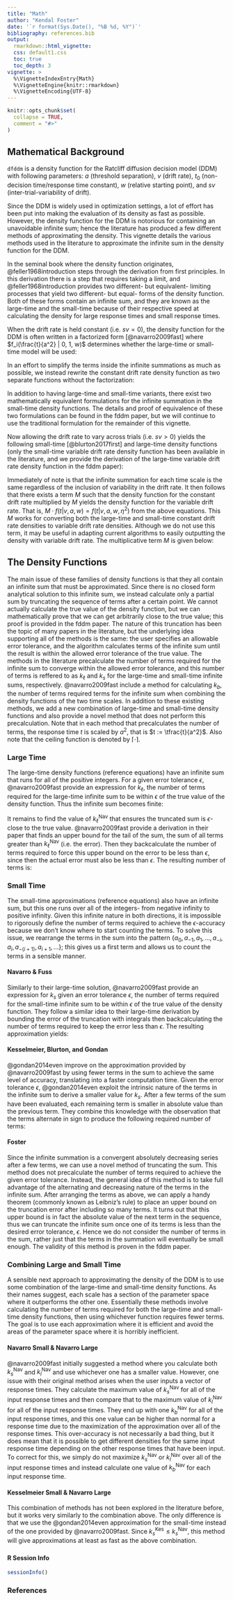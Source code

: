 ```yaml
---
title: "Math"
author: "Kendal Foster"
date: '`r format(Sys.Date(), "%B %d, %Y")`'
bibliography: references.bib
output:
  rmarkdown::html_vignette:
  css: default1.css
  toc: true
  toc_depth: 3
vignette: >
  %\VignetteIndexEntry{Math}
  %\VignetteEngine{knitr::rmarkdown}
  %\VignetteEncoding{UTF-8}
---
```


```r
knitr::opts_chunk$set(
  collapse = TRUE,
  comment = "#>"
)
```

## Mathematical Background

`dfddm` is a density function for the Ratcliff diffusion decision model (DDM) with following parameters: $a$ (threshold separation), $v$ (drift rate), $t_0$ (non-decision time/response time constant), $w$ (relative starting point), and $sv$ (inter-trial-variability of drift).

Since the DDM is widely used in optimization settings, a lot of effort has been put into making the evaluation of its density as fast as possible. However, the density function for the DDM is notorious for containing an unavoidable infinite sum; hence the literature has produced a few different methods of approximating the density. This vignette details the various methods used in the literature to approximate the infinite sum in the density function for the DDM.

In the seminal book where the density function originates, @feller1968introduction steps through the derivation from first principles. In this derivation there is a step that requires taking a limit, and @feller1968introduction provides two different- but equivalent- limiting processes that yield two different- but equal- forms of the density function. Both of these forms contain an infinite sum, and they are known as the large-time and the small-time because of their respective speed at calculating the density for large response times and small response times.

When the drift rate is held constant (i.e. $sv = 0$), the density function for the DDM is often written in a factorized form [@navarro2009fast]
\begin{equation}
	f(t ~|~ v, a, w) = \frac{1}{a^2} \exp \left( -vaw -\frac{v^2 t}{2} \right) f_i \left( \frac{t}{a^2} ~\Big\vert~ 0, 1, w \right),
\end{equation}
where $f_i(\frac{t}{a^2} | 0, 1, w)$ determines whether the large-time or small-time model will be used:
\begin{equation}
\begin{aligned}
	f_{i=\ell} (t ~|~ 0, 1, w) &= \pi \sum_{j = 1}^{\infty} j \exp \left( -\frac{j^2 \pi^2 t}{2a^2} \right) \sin \left( j w \pi \right),\\
	f_{i=s} (t ~|~ 0, 1, w) &= \frac{1}{\sqrt{2 \pi t^3}} \sum_{j = -\infty}^{\infty} (w + 2j) \exp \left( -\frac{(w + 2j)^2}{2t} \right).
\end{aligned}
\end{equation}

In an effort to simplify the terms inside the infinite summations as much as possible, we instead rewrite the constant drift rate density function as two separate functions without the factorization:
\begin{equation}
\begin{aligned}
	f_\ell(t | v, a, w) &= \frac{\pi}{a^2} e^{ \left( -vaw-\frac{v^2 t}{2} \right)}
										     \sum_{j = 1}^{\infty} j \sin \left( j w \pi \right) \exp{ \left( -\frac{j^2 \pi^2 t}{2a^2} \right)},\\
  f_s(t | v, a, w) &= \frac{a}{\sqrt{2 \pi t^3}} e^{ \left( -vaw-\frac{v^2 t}{2} \right)}
										  \sum_{j = -\infty}^{\infty} (w + 2j) \exp{ \left( -\frac{a^2}{2t} \left( w + 2j \right)^2 \right)}.
\end{aligned}
\tag{1}
\end{equation}


In addition to having large-time and small-time variants, there exist two mathematically equivalent formulations for the infinite summation in the small-time density functions. The details and proof of equivalence of these two formulations can be found in the fddm paper, but we will continue to use the traditional formulation for the remainder of this vignette.

Now allowing the drift rate to vary across trials (i.e. $sv > 0$) yields the following small-time [@blurton2017first] and large-time density functions (only the small-time variable drift rate density function has been available in the literature, and we provide the derivation of the large-time variable drift rate density function in the fddm paper):
\begin{equation}
\begin{aligned}
f_\ell(t | v, \eta^2, a, w) &= \frac{\pi}{a^2 \sqrt{1 + \eta^2 t}}
                               \exp{ \left( \frac{\eta^2 a^2 w^2 -2vaw -v^2 t}{2 (1 + \eta^2 t)} \right)}
															 \sum_{j = 1}^{\infty} j \sin \left( j w \pi \right) \exp{ \left( -\frac{j^2 \pi^2 t}{2a^2} \right)},\\
f_s(t | v, \eta^2, a, w) &= \frac{a}{\sqrt{2 \pi t^3 \left( 1 + \eta^2 t \right)}}
											 			\exp{ \left( \frac{\eta^2 a^2 w^2 -2vaw -v^2 t}{2 (1 + \eta^2 t)} \right)}
											 		 	\sum_{j = -\infty}^{\infty} (w + 2j) \exp{ \left( -\frac{a^2}{2t} \left( w + 2j \right)^2 \right)}.
\end{aligned}
\tag{2}
\end{equation}

Immediately of note is that the infinite summation for each time scale is the same regardless of the inclusion of variability in the drift rate. It then follows that there exists a term $M$ such that the density function for the constant drift rate multiplied by $M$ yields the density function for the variable drift rate. That is, $M \cdot f(t | v, a, w) = f(t | v, a, w, \eta^2)$ from the above equations. This $M$ works for converting both the large-time and small-time constant drift rate densities to variable drift rate densities. Although we do not use this term, it may be useful in adapting current algorithms to easily outputting the density with variable drift rate. The multiplicative term $M$ is given below:
\begin{equation}
  M = \frac{1}{\sqrt{1 + \eta^2 t}} \exp \left( vaw + \frac{v^2 t}{2} + \frac{\eta^2 a^2 w^2 -2vaw -v^2 t}{2 (1 + \eta^2 t)} \right).
\end{equation}



## The Density Functions {.tabset .tabset-fade}

The main issue of these families of density functions is that they all contain an infinite sum that must be approximated. Since there is no closed form analytical solution to this infinite sum, we instead calculate only a partial sum by truncating the sequence of terms after a certain point. We cannot actually calculate the true value of the density function, but we can mathematically prove that we can get arbitrarily close to the true value; this proof is provided in the fddm paper. The nature of this truncation has been the topic of many papers in the literature, but the underlying idea supporting all of the methods is the same: the user specifies an allowable error tolerance, and the algorithm calculates terms of the infinite sum until the result is within the allowed error tolerance of the true value. The methods in the literature precalculate the number of terms required for the infinite sum to converge within the allowed error tolerance, and this number of terms is reffered to as $k_\ell$ and $k_s$ for the large-time and small-time infinite sums, respectively. @navarro2009fast include a method for calculating $k_b$, the number of terms required terms for the infinite sum when combining the density functions of the two time scales. In addition to these existing methods, we add a new combination of large-time and small-time density functions and also provide a novel method that does not perform this precalculation. Note that in each method that precalculates the number of terms, the response time $t$ is scaled by $a^2$, that is $t := \tfrac{t}{a^2}$. Also note that the ceiling function is denoted by $\lceil \cdot \rceil$.


### Large Time

The large-time density functions (reference equations) have an infinite sum that runs for all of the positive integers. For a given error tolerance $\epsilon$, @navarro2009fast provide an expression for $k_\ell$, the number of terms required for the large-time infinite sum to be within $\epsilon$ of the true value of the density function. Thus the infinite sum becomes finite:
\begin{equation}
  \sum_{j = 1}^{k_\ell^\text{Nav}} j \sin \left( j w \pi \right) \exp{ \left( -\frac{j^2 \pi^2 t}{2a^2} \right)}.
\end{equation}

It remains to find the value of $k_\ell^\text{Nav}$ that ensures the truncated sum is $\epsilon$-close to the true value. @navarro2009fast provide a derivation in their paper that finds an upper bound for the tail of the sum, the sum of all terms greater than $k_\ell^\text{Nav}$ (i.e. the error). Then they backcalculate the number of terms required to force this upper bound on the error to be less than $\epsilon$, since then the actual error must also be less than $\epsilon$. The resulting number of terms is:
\begin{equation}
	k_\ell^{\text{Nav}} \left( t, \epsilon \right) = \left\lceil \max \left\{ \sqrt{\frac{-2 \log(\pi t \epsilon)}{\pi^2 t}}, \frac{1}{\pi \sqrt{t}} \right\} \right\rceil.
\tag{L.1}
\end{equation}




### Small Time

The small-time approximations (reference equations) also have an infinite sum, but this one runs over all of the integers- from negative infinity to positive infinity. Given this infinite nature in both directions, it is impossible to rigorously define the number of terms required to achieve the $\epsilon$-accuracy because we don't know where to start counting the terms. To solve this issue, we rearrange the terms in the sum into the pattern $\left\{ a_0, a_{-1}, a_1, \dots, a_{-i}, a_i, a_{-(i+1)}, a_{i+1}, \dots \right\}$; this gives us a first term and allows us to count the terms in a sensible manner.


#### Navarro & Fuss
Similarly to their large-time solution, @navarro2009fast provide an expression for $k_s$ given an error tolerance $\epsilon$, the number of terms required for the small-time infinite sum to be within $\epsilon$ of the true value of the density function. They follow a similar idea to their large-time derivation by bounding the error of the truncation with integrals then backcalculating the number of terms required to keep the error less than $\epsilon$. The resulting approximation yields:
\begin{equation}
  k_s^{\text{Nav}} \left( t, \epsilon \right) = \left\lceil \max \left\{ 2 + \sqrt{-2t \log(2 \epsilon \sqrt{2 \pi t})}, 1 + \sqrt{t} \right\} \right\rceil.
\tag{S.1}
\end{equation}

#### Kesselmeier, Blurton, and Gondan
@gondan2014even improve on the approximation provided by @navarro2009fast by using fewer terms in the sum to achieve the same level of accuracy, translating into a faster computation time. Given the error tolerance $\epsilon$, @gondan2014even exploit the intrinsic nature of the terms in the infinite sum to derive a smaller value for $k_s$. After a few terms of the sum have been evaluated, each remaining term is smaller in absolute value than the previous term. They combine this knowledge with the observation that the terms alternate in sign to produce the following required number of terms:
\begin{equation}
\begin{aligned}
  k_s^{\text{Kes}} \left( t, w, \epsilon \right) &= \left\lceil \max \left\{ \tfrac{1}{2} \left( \sqrt{2t} - w \right), \tfrac{1}{2} \left( \sqrt{-t (u_\epsilon - \sqrt{-2 u_\epsilon -2})} - w \right) \right\} \right\rceil,\\
  u_\epsilon &= \min \left\{ -1, \log(2 \pi t^2 \epsilon^2) \right\}.
\end{aligned}
\tag{S.2}
\end{equation}

#### Foster
Since the infinite summation is a convergent absolutely decreasing series after a few terms, we can use a novel method of truncating the sum. This method does not precalculate the number of terms required to achieve the given error tolerance. Instead, the general idea of this method is to take full advantage of the alternating and decreasing nature of the terms in the infinite sum. After arranging the terms as above, we can apply a handy theorem (commonly known as Leibniz's rule) to place an upper bound on the truncation error after including so many terms. It turns out that this upper bound is in fact the absolute value of the next term in the sequence, thus we can truncate the infinite sum once one of its terms is less than the desired error tolerance, $\epsilon$.	Hence we do not consider the number of terms in the sum, rather just that the terms in the summation will eventually be small enough. The validity of this method is proven in the fddm paper.




### Combining Large and Small Time

A sensible next approach to approximating the density of the DDM is to use some combination of the large-time and small-time density functions. As their names suggest, each scale has a section of the parameter space where it outperforms the other one. Essentially these methods involve calculating the number of terms required for both the large-time and small-time density functions, then using whichever function requires fewer terms. The goal is to use each approximation where it is efficient and avoid the areas of the parameter space where it is horribly inefficient.

#### Navarro Small & Navarro Large
@navarro2009fast initially suggested a method where you calculate both $k_s^\text{Nav}$ and $k_l^\text{Nav}$ and use whichever one has a smaller value. However, one issue with their original method arises when the user inputs a vector of response times. They calculate the maximum value of $k_s^\text{Nav}$ for all of the input response times and then compare that to the maximum value of $k_l^\text{Nav}$ for all of the input response times. They end up with one $k_b^\text{Nav}$ for all of the input response times, and this one value can be higher than normal for a response time due to the maximization of the approximation over all of the response times. This over-accuracy is not necessarily a bad thing, but it does mean that it is possible to get different densities for the same input response time depending on the other response times that have been input. To correct for this, we simply do not maximize $k_s^\text{Nav}$ or $k_l^\text{Nav}$ over all of the input response times and instead calculate one value of $k_b^\text{Nav}$ for each input response time.
\begin{equation}
  k_b^\text{Nav} \left( t, w, \epsilon \right) = \min \left\{ k_s^{\text{Nav}}, k_l^{\text{Nav}} \right\}.
\tag{B.1}
\end{equation}

#### Kesselmeier Small & Navarro Large
This combination of methods has not been explored in the literature before, but it works very similarly to the combination above. The only difference is that we use the @gondan2014even approximation for the small-time instead of the one provided by @navarro2009fast. Since $k_s^\text{Kes} \leq k_s^\text{Nav}$, this method will give approximations at least as fast as the above combination.
\begin{equation}
  k_b^{\text{Kes}} \left( t, w, \epsilon \right) = \min \left\{ k_s^{\text{Kes}}, k_l^{\text{Nav}} \right\}.
\tag{B.2}
\end{equation}



</div>
### {.unlisted .unnumbered}
#### R Session Info {.unlisted .unnumbered}
```r
sessionInfo()
```



### References {.unlisted .unnumbered}
